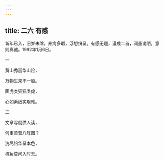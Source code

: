 ```yaml
---
---
---
```

title: 二六 有感
---






新年已入，旧岁未除，养疴多暇，浮想纷呈。有感无题，漫成二首，词虽谫陋，意则真诚。1992年1月6日。





一


黄山秀丽华山险，

万物生来不一般。

画虎类猫猫类虎，

心如素纸实艰难。





二


文章写就供人读，

何事苦营八阵图？

洗尽铅华呈本色，

梳妆莫问入时无。